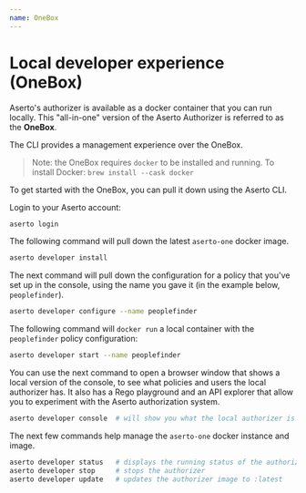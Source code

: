 ```yaml
---
name: OneBox
---
```


# Local developer experience (OneBox)

Aserto's authorizer is available as a docker container that you can run locally. 
This "all-in-one" version of the Aserto Authorizer is referred to as the **OneBox**.

The CLI provides a management experience over the OneBox.

> Note: the OneBox requires `docker` to be installed and running. 
> To install Docker: `brew install --cask docker`

To get started with the OneBox, you can pull it down using the Aserto CLI.

Login to your Aserto account:
```bash
aserto login
```

The following command will pull down the latest `aserto-one` docker image.

```bash
aserto developer install  
```

The next command will pull down the configuration for a policy that you've set up in the console, using 
the name you gave it (in the example below, `peoplefinder`).

```bash
aserto developer configure --name peoplefinder 
```

The following command will `docker run` a local container with the `peoplefinder` policy configuration:

```bash
aserto developer start --name peoplefinder 
```

You can use the next command to open a browser window that shows a local version of the console, to 
see what policies and users the local authorizer has. It also has a Rego playground and an API explorer 
that allow you to experiment with the Aserto authorization system.

```bash
aserto developer console  # will show you what the local authorizer is running
```

The next few commands help manage the `aserto-one` docker instance and image.

```bash
aserto developer status   # displays the running status of the authorizer
aserto developer stop     # stops the authorizer
aserto developer update   # updates the authorizer image to :latest
```

